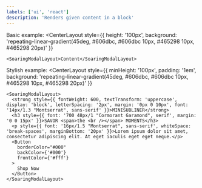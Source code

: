 ```yaml
---
labels: ['ui', 'react']
description: 'Renders given content in a block'
---
```



Basic example:
<PresentationCanvas>
  <CenterLayout
    style={{ height: '100px', background: 'repeating-linear-gradient(45deg, #606dbc, #606dbc 10px, #465298 10px, #465298 20px)' }}
  >
    <SoaringModalLayout>Content</SoaringModalLayout>
  </CenterLayout>
</PresentationCanvas>

Stylish example:
<PresentationCanvas>
  <CenterLayout
    style={{
      minHeight: '100px',
      padding: '1em',
      background: 'repeating-linear-gradient(45deg, #606dbc, #606dbc 10px, #465298 10px, #465298 20px)'
    }}
  >
    <SoaringModalLayout>
      <strong style={{ fontWeight: 600, textTransform: 'uppercase', display: 'block', letterSpacing: '2px', margin: '0px 0 10px', font: '14px/1.3 "Montserrat", sans-serif' }}>MINISUBLINER</strong>
      <h3 style={{ font: '700 48px/1 "Cormorant Garamond", serif', margin: '0 0 15px' }}>SAVOR <span>the <br /></span> MOMENTS</h3>
      <p style={{ font: '16px/1.5 "Montserrat", sans-serif', whiteSpace: 'break-spaces', marginBottom: '20px' }}>Lorem ipsum dolor sit amet, consectetur adipiscing elit. At eget iaculis eget eget neque.</p>
      <Button
        borderColor="#000"
        backColor={'#000'}
        frontColor={'#fff'}
      >
        Shop Now
      </Button>
    </SoaringModalLayout>
  </CenterLayout>
</PresentationCanvas>
